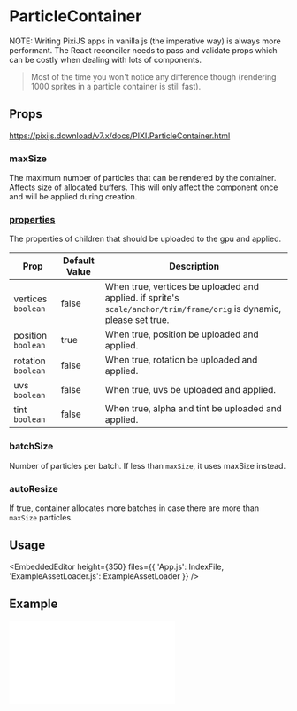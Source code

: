 
# ParticleContainer

NOTE: Writing PixiJS apps in vanilla js (the imperative way) is always more performant.
The React reconciler needs to pass and validate props which can be costly when dealing with lots of components.

> Most of the time you won't notice any difference though (rendering 1000 sprites in a particle container is still fast).

## Props

https://pixijs.download/v7.x/docs/PIXI.ParticleContainer.html

### maxSize

The maximum number of particles that can be rendered by the container. Affects size of allocated buffers.
This will only affect the component once and will be applied during creation.

### [properties](https://pixijs.download/v7.x/docs/PIXI.ParticleContainer.html#ParticleContainer)

The properties of children that should be uploaded to the gpu and applied.

| Prop               | Default Value | Description                                                                                                          |
| ------------------ | ------------- | -------------------------------------------------------------------------------------------------------------------- |
| vertices `boolean` | false         | When true, vertices be uploaded and applied. if sprite's `scale/anchor/trim/frame/orig` is dynamic, please set true. |
| position `boolean` | true          | When true, position be uploaded and applied.                                                                         |
| rotation `boolean` | false         | When true, rotation be uploaded and applied.                                                                         |
| uvs `boolean`      | false         | When true, uvs be uploaded and applied.                                                                              |
| tint `boolean`     | false         | When true, alpha and tint be uploaded and applied.                                                                   |

### batchSize

Number of particles per batch. If less than `maxSize`, it uses maxSize instead.

### autoResize

If true, container allocates more batches in case there are more than `maxSize` particles.

## Usage

<EmbeddedEditor height={350} files={{ 'App.js': IndexFile, 'ExampleAssetLoader.js': ExampleAssetLoader }} />

## Example

<iframe
    height={600}
    scrolling='no'
    title='Particle Container'
    src='//codepen.io/inlet/embed/db5dc6ecfb42bbf8dd5322a1015dff70/?height=600&theme-id=33987&default-tab=result&embed-version=2'
    frameBorder='no'
    allowFullScreen={true}
    style={{ width: '100%' }}
/>
